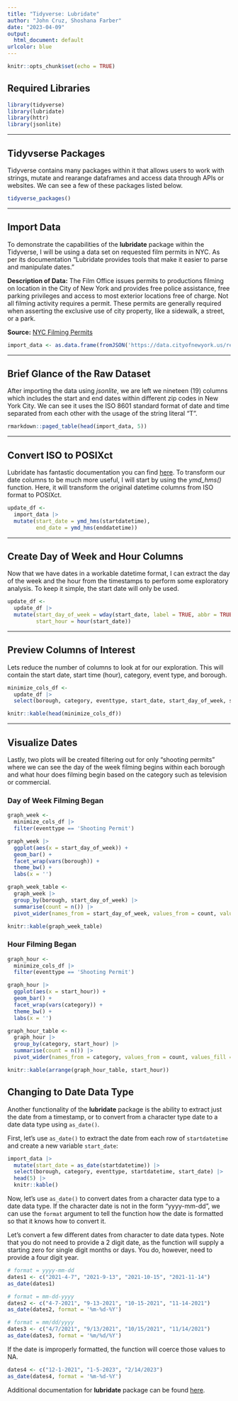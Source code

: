 ```yaml
---
title: "Tidyverse: Lubridate"
author: "John Cruz, Shoshana Farber"
date: "2023-04-09"
output: 
  html_document: default
urlcolor: blue
---
```


```r
knitr::opts_chunk$set(echo = TRUE)
```

## Required Libraries

```r
library(tidyverse)
library(lubridate)
library(httr)
library(jsonlite)
```

---

## Tidyvserse Packages

Tidyverse contains many packages within it that allows users to work with strings, mutate and rearange dataframes and access data through APIs or websites. We can see a few of these packages listed below.

```r
tidyverse_packages()
```

---

## Import Data

To demonstrate the capabilities of the **lubridate** package within the Tidyverse, I will be using a data set on requested film permits in NYC. As per its documentation "Lubridate provides tools that make it easier to parse and manipulate dates."

**Description of Data:** The Film Office issues permits to productions filming on location in the City of New York and provides free police assistance, free parking privileges and access to most exterior locations free of charge. Not all filming activity requires a permit. These permits are generally required when asserting the exclusive use of city property, like a sidewalk, a street, or a park.

**Source:** [NYC Filming Permits](https://data.cityofnewyork.us/City-Government/Film-Permits/tg4x-b46p)

```r
import_data <- as.data.frame(fromJSON('https://data.cityofnewyork.us/resource/tg4x-b46p.json', simplifyVector = TRUE))
```

---

## Brief Glance of the Raw Dataset

After importing the data using *jsonlite*, we are left we nineteen (19) columns which includes the start and end dates within different zip codes in New York City. We can see it uses the ISO 8601 standard format of date and time separated from each other with the usage of the string literal "T". 

```r
rmarkdown::paged_table(head(import_data, 5))
```

---

## Convert ISO to POSIXct

Lubridate has fantastic documentation you can find [here](https://lubridate.tidyverse.org/). To transform our date columns to be much more useful, I will start by using the *ymd_hms()* function. Here, it will transform the original datetime columns from ISO format to POSIXct.  

```r
update_df <- 
  import_data |> 
  mutate(start_date = ymd_hms(startdatetime),
         end_date = ymd_hms(enddatetime))
```

---

## Create Day of Week and Hour Columns

Now that we have dates in a workable datetime format, I can extract the day of the week and the hour from the timestamps to perform some exploratory analysis. To keep it simple, the start date will only be used. 

```r
update_df <-
  update_df |> 
  mutate(start_day_of_week = wday(start_date, label = TRUE, abbr = TRUE),
         start_hour = hour(start_date))
```

---

## Preview Columns of Interest

Lets reduce the number of columns to look at for our exploration. This will contain the start date, start time (hour), category, event type, and borough.

```r
minimize_cols_df <- 
  update_df |> 
  select(borough, category, eventtype, start_date, start_day_of_week, start_hour)

knitr::kable(head(minimize_cols_df))
```
---

## Visualize Dates {.tabset .tabset-fade .tabset-pills}

Lastly, two plots will be created filtering out for only "shooting permits" where we can see the day of the week filming begins within each borough and what hour does filming begin based on the category such as television or commercial.

### Day of Week Filming Began

```r
graph_week <-
  minimize_cols_df |> 
  filter(eventtype == 'Shooting Permit')

graph_week |> 
  ggplot(aes(x = start_day_of_week)) +
  geom_bar() +
  facet_wrap(vars(borough)) +
  theme_bw() +
  labs(x = '')

graph_week_table <- 
  graph_week |> 
  group_by(borough, start_day_of_week) |> 
  summarise(count = n()) |> 
  pivot_wider(names_from = start_day_of_week, values_from = count, values_fill = 0)

knitr::kable(graph_week_table)
```

### Hour Filming Began

```r
graph_hour <-
  minimize_cols_df |> 
  filter(eventtype == 'Shooting Permit')

graph_hour |> 
  ggplot(aes(x = start_hour)) +
  geom_bar() +
  facet_wrap(vars(category)) +
  theme_bw() +
  labs(x = '')

graph_hour_table <- 
  graph_hour |> 
  group_by(category, start_hour) |> 
  summarise(count = n()) |> 
  pivot_wider(names_from = category, values_from = count, values_fill = 0)

knitr::kable(arrange(graph_hour_table, start_hour))
```

## Changing to Date Data Type

Another functionality of the **lubridate** package is the ability to extract just the date from a timestamp, or to convert from a character type date to a date data type using `as_date()`.

First, let's use `as_date()` to extract the date from each row of `startdatetime` and create a new variable `start_date`:

```r
import_data |>
  mutate(start_date = as_date(startdatetime)) |>
  select(borough, category, eventtype, startdatetime, start_date) |>
  head(5) |>
  knitr::kable()
```

Now, let's use `as_date()` to convert dates from a character data type to a date data type. If the character date is not in the form "yyyy-mm-dd", we can use the `format` argument to tell the function how the date is formatted so that it knows how to convert it.   

Let's convert a few different dates from character to date data types. Note that you do not need to provide a 2 digit date, as the function will supply a starting zero for single digit months or days. You do, however, need to provide a four digit year. 

```r
# format = yyyy-mm-dd
dates1 <- c("2021-4-7", "2021-9-13", "2021-10-15", "2021-11-14")
as_date(dates1)

# format = mm-dd-yyyy
dates2 <- c("4-7-2021", "9-13-2021", "10-15-2021", "11-14-2021")
as_date(dates2, format = '%m-%d-%Y')

# format = mm/dd/yyyy
dates3 <- c("4/7/2021", "9/13/2021", "10/15/2021", "11/14/2021")
as_date(dates3, format = '%m/%d/%Y')
```

If the date is improperly formatted, the function will coerce those values to NA.

```r
dates4 <- c("12-1-2021", "1-5-2023", "2/14/2023")
as_date(dates4, format = '%m-%d-%Y')
```

Additional documentation for **lubridate** package can be found [here](https://cran.r-project.org/web/packages/lubridate/lubridate.pdf). 


